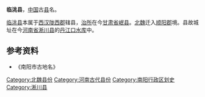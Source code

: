 '''临洮县'''，[[中国|中国]]古[[县|县]]名。

[[陇西郡临洮县|临洮县]]本属于[[西汉|西汉]][[陇西郡|陇西郡]]辖县，[[治所|治所]]在今[[甘肃省|甘肃省]][[岷县|岷县]]。[[北魏|北魏]]迁入[[顺阳郡_(西晋)|顺阳郡]]境。县故城址在今[[河南省|河南省]][[淅川县|淅川县]]的[[丹江口水库|丹江口水库]]中。

==参考资料==
*《南阳市古地名》

{{已废的南阳市古代行政区划}}
{{南北朝行政区划小作品}}
[[Category:北魏县份|Category:北魏县份]]
[[Category:河南古代县份|Category:河南古代县份]]
[[Category:南阳行政区划史|Category:南阳行政区划史]]
[[Category:淅川县|Category:淅川县]]